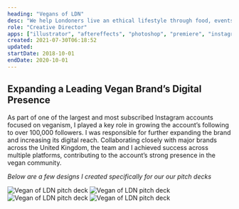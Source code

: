 ```yaml
---
heading: "Vegans of LDN"
desc: "We help Londoners live an ethical lifestyle through food, events and products."
role: "Creative Director"
apps: ["illustrator", "aftereffects", "photoshop", "premiere", "instagram"]
created: 2021-07-30T06:18:52
updated:
startDate: 2018-10-01
endDate: 2020-10-01
---
```


## Expanding a Leading Vegan Brand’s Digital Presence

As part of one of the largest and most subscribed Instagram accounts focused on veganism, I played a key role in growing the account’s following to over 100,000 followers. I was responsible for further expanding the brand and increasing its digital reach. Collaborating closely with major brands across the United Kingdom, the team and I achieved success across multiple platforms, contributing to the account’s strong presence in the vegan community.

_Below are a few designs I created specifically for our our pitch decks_

![Vegan of LDN pitch deck](/vegansofldn-2.jpg)
![Vegan of LDN pitch deck](/vegansofldn-3.jpg)
![Vegan of LDN pitch deck](/vegansofldn-4.jpg)
![Vegan of LDN pitch deck](/vegansofldn-5.jpg)
